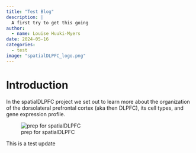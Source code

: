 ```yaml
---
title: "Test Blog"
description: |
  A first try to get this going
author:
  - name: Louise Huuki-Myers
date: 2024-05-16
categories:
  - test
image: "spatialDLPFC_logo.png"
---
```


# Introduction 

In the spatialDLPFC project we set out to learn more about the organization of the dorsolateral prefrontal cortex (aka then DLPFC), its cell types, and gene expression profile.

![prep for spatialDLPFC](spatialDLPFC_logo.png)

This is a test update
